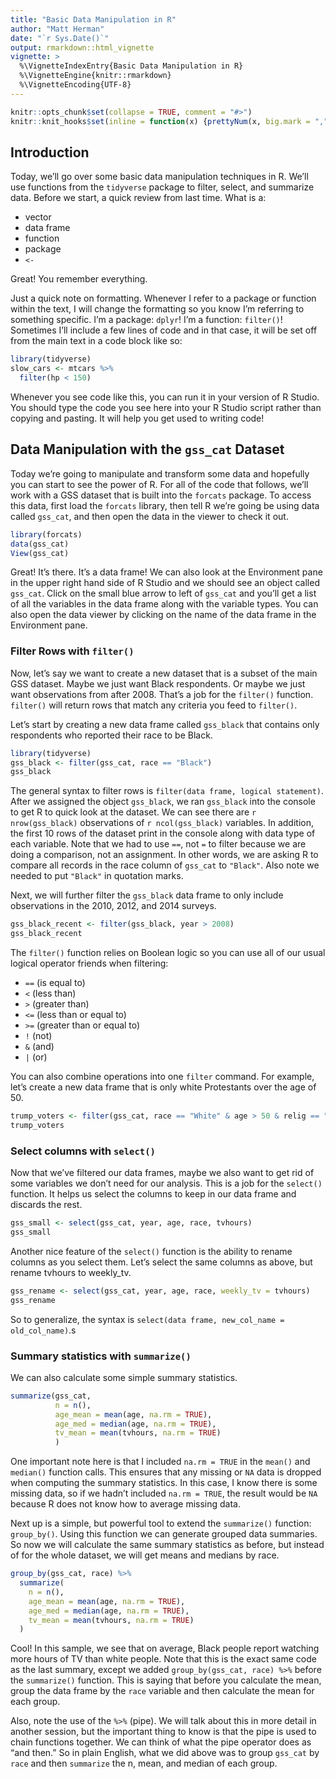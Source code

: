 ```yaml
---
title: "Basic Data Manipulation in R"
author: "Matt Herman"
date: "`r Sys.Date()`"
output: rmarkdown::html_vignette
vignette: >
  %\VignetteIndexEntry{Basic Data Manipulation in R}
  %\VignetteEngine{knitr::rmarkdown}
  %\VignetteEncoding{UTF-8}
---
```


```r
knitr::opts_chunk$set(collapse = TRUE, comment = "#>")
knitr::knit_hooks$set(inline = function(x) {prettyNum(x, big.mark = ",")})
```
## Introduction

Today, we'll go over some basic data manipulation techniques in R. We'll use functions from the `tidyverse` package to filter, select, and summarize data. Before we start, a quick review from last time. What is a:

* vector
* data frame
* function
* package
* `<-`

Great! You remember everything.

Just a quick note on formatting. Whenever I refer to a package or function within the text, I will change the formatting so you know I'm referring to something specific. I'm a package: `dplyr`! I'm a function: `filter()`! Sometimes I'll include a few lines of code and in that case, it will be set off from the main text in a code block like so:

```r
library(tidyverse)
slow_cars <- mtcars %>%
  filter(hp < 150)
```

Whenever you see code like this, you can run it in your version of R Studio. You should type the code you see here into your R Studio script rather than copying and pasting. It will help you get used to writing code!

## Data Manipulation with the `gss_cat` Dataset

Today we're going to manipulate and transform some data and hopefully you can start to see the power of R. For all of the code that follows, we'll work with a GSS dataset that is built into the `forcats` package. To access this data, first load the `forcats` library, then tell R we're going be using data called `gss_cat`, and then open the data in the viewer to check it out.

```r
library(forcats)
data(gss_cat)
View(gss_cat)
```

Great! It's there. It's a data frame! We can also look at the Environment pane in the upper right hand side of R Studio and we should see an object called `gss_cat`. Click on the small blue arrow to left of `gss_cat` and you'll get a list of all the variables in the data frame along with the variable types. You can also open the data viewer by clicking on the name of the data frame in the Environment pane.

### Filter Rows with `filter()`

Now, let's say we want to create a new dataset that is a subset of the main GSS dataset. Maybe we just want Black respondents. Or maybe we just want observations from after 2008. That's a job for the `filter()` function. `filter()` will return rows that match any criteria you feed to `filter()`.

Let's start by creating a new data frame called `gss_black` that contains only respondents who reported their race to be Black.

```r
library(tidyverse)
gss_black <- filter(gss_cat, race == "Black")
gss_black
```

The general syntax to filter rows is `filter(data frame, logical statement)`. After we assigned the object `gss_black`, we ran `gss_black` into the console to get R to quick look at the dataset. We can see there are `r nrow(gss_black)` observations of `r ncol(gss_black)` variables. In addition, the first 10 rows of the dataset print in the console along with data type of each variable. Note that we had to use `==`, not `=` to filter because we are doing a comparison, not an assignment. In other words, we are asking R to compare all records in the race column of `gss_cat` to `"Black"`. Also note we needed to put `"Black"` in quotation marks. 

Next, we will further filter the `gss_black` data frame to only include observations in the 2010, 2012, and 2014 surveys.

```r
gss_black_recent <- filter(gss_black, year > 2008)
gss_black_recent
```

The `filter()` function relies on Boolean logic so you can use all of our usual logical operator friends when filtering:

* `==` (is equal to)
* `<` (less than)
* `>` (greater than)
* `<=` (less than or equal to)
* `>=` (greater than or equal to)
* `!` (not)
* `&` (and)
* `|` (or)

You can also combine operations into one `filter` command. For example, let's create a new data frame that is only white Protestants over the age of 50.

```r
trump_voters <- filter(gss_cat, race == "White" & age > 50 & relig == "Protestant")
trump_voters
```

### Select columns with `select()`
Now that we've filtered our data frames, maybe we also want to get rid of some variables we don't need for our analysis. This is a job for the `select()` function. It helps us select the columns to keep in our data frame and discards the rest.

```r
gss_small <- select(gss_cat, year, age, race, tvhours)
gss_small
```
Another nice feature of the `select()` function is the ability to rename columns as you select them. Let's select the same columns as above, but rename tvhours to weekly_tv.

```r
gss_rename <- select(gss_cat, year, age, race, weekly_tv = tvhours)
gss_rename
```

So to generalize, the syntax is `select(data frame, new_col_name = old_col_name)`.s

### Summary statistics with `summarize()`

We can also calculate some simple summary statistics.

```r
summarize(gss_cat,
          n = n(),
          age_mean = mean(age, na.rm = TRUE),
          age_med = median(age, na.rm = TRUE),
          tv_mean = mean(tvhours, na.rm = TRUE)
          )
```

One important note here is that I included `na.rm = TRUE` in the `mean()` and `median()` function calls. This ensures that any missing or `NA` data is dropped when computing the summary statistics. In this case, I know there is some missing data, so if we hadn't included `na.rm = TRUE`, the result would be `NA` because R does not know how to average missing data.

Next up is a simple, but powerful tool to extend the `summarize()` function: `group_by()`. Using this function we can generate grouped data summaries. So now we will calculate the same summary statistics as before, but instead of for the whole dataset, we will get means and medians by race.

```r
group_by(gss_cat, race) %>%
  summarize(
    n = n(),
    age_mean = mean(age, na.rm = TRUE),
    age_med = median(age, na.rm = TRUE),
    tv_mean = mean(tvhours, na.rm = TRUE)
  )
```

Cool! In this sample, we see that on average, Black people report watching more hours of TV than white people. Note that this is the exact same code as the last summary, except we added `group_by(gss_cat, race) %>%` before the `summarize()` function. This is saying that before you calculate the mean, group the data frame by the `race` variable and then calculate the mean for each group.

Also, note the use of the `%>%` (pipe). We will talk about this in more detail in another session, but the important thing to know is that the pipe is used to chain functions together. We can think of what the pipe operator does as "and then." So in plain English, what we did above was to group `gss_cat` by `race` and then `summarize` the n, mean, and median of each group.
